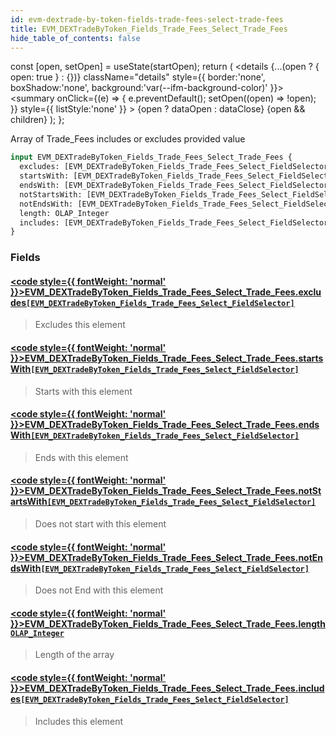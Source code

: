 ```yaml
---
id: evm-dextrade-by-token-fields-trade-fees-select-trade-fees
title: EVM_DEXTradeByToken_Fields_Trade_Fees_Select_Trade_Fees
hide_table_of_contents: false
---
```







  const [open, setOpen] = useState(startOpen);
  return (
    <details {...(open ? { open: true } : {})} className="details" style={{ border:'none', boxShadow:'none', background:'var(--ifm-background-color)' }}>
      <summary
        onClick={(e) => {
          e.preventDefault();
          setOpen((open) => !open);
        }}
        style={{ listStyle:'none' }}
      >
      {open ? dataOpen : dataClose}
      </summary>
      {open && children}
    </details>
  );
};










Array of Trade_Fees includes or excludes provided value


```graphql
input EVM_DEXTradeByToken_Fields_Trade_Fees_Select_Trade_Fees {
  excludes: [EVM_DEXTradeByToken_Fields_Trade_Fees_Select_FieldSelector]
  startsWith: [EVM_DEXTradeByToken_Fields_Trade_Fees_Select_FieldSelector]
  endsWith: [EVM_DEXTradeByToken_Fields_Trade_Fees_Select_FieldSelector]
  notStartsWith: [EVM_DEXTradeByToken_Fields_Trade_Fees_Select_FieldSelector]
  notEndsWith: [EVM_DEXTradeByToken_Fields_Trade_Fees_Select_FieldSelector]
  length: OLAP_Integer
  includes: [EVM_DEXTradeByToken_Fields_Trade_Fees_Select_FieldSelector]
}
```




### Fields

#### [<code style={{ fontWeight: 'normal' }}>EVM_DEXTradeByToken_Fields_Trade_Fees_Select_Trade_Fees.<b>excludes</b></code>](#)<Bullet />[`[EVM_DEXTradeByToken_Fields_Trade_Fees_Select_FieldSelector]`](/docs/graphql-reference/inputs/evm-dextrade-by-token-fields-trade-fees-select-field-selector) <Badge class="badge badge--secondary" text="list"/> <Badge class="badge badge--secondary" text="input"/> 
> 
> 
> Excludes this element
> 

#### [<code style={{ fontWeight: 'normal' }}>EVM_DEXTradeByToken_Fields_Trade_Fees_Select_Trade_Fees.<b>startsWith</b></code>](#)<Bullet />[`[EVM_DEXTradeByToken_Fields_Trade_Fees_Select_FieldSelector]`](/docs/graphql-reference/inputs/evm-dextrade-by-token-fields-trade-fees-select-field-selector) <Badge class="badge badge--secondary" text="list"/> <Badge class="badge badge--secondary" text="input"/> 
> 
> 
> Starts with this element
> 

#### [<code style={{ fontWeight: 'normal' }}>EVM_DEXTradeByToken_Fields_Trade_Fees_Select_Trade_Fees.<b>endsWith</b></code>](#)<Bullet />[`[EVM_DEXTradeByToken_Fields_Trade_Fees_Select_FieldSelector]`](/docs/graphql-reference/inputs/evm-dextrade-by-token-fields-trade-fees-select-field-selector) <Badge class="badge badge--secondary" text="list"/> <Badge class="badge badge--secondary" text="input"/> 
> 
> 
> Ends with this element
> 

#### [<code style={{ fontWeight: 'normal' }}>EVM_DEXTradeByToken_Fields_Trade_Fees_Select_Trade_Fees.<b>notStartsWith</b></code>](#)<Bullet />[`[EVM_DEXTradeByToken_Fields_Trade_Fees_Select_FieldSelector]`](/docs/graphql-reference/inputs/evm-dextrade-by-token-fields-trade-fees-select-field-selector) <Badge class="badge badge--secondary" text="list"/> <Badge class="badge badge--secondary" text="input"/> 
> 
> 
> Does not start with this element
> 

#### [<code style={{ fontWeight: 'normal' }}>EVM_DEXTradeByToken_Fields_Trade_Fees_Select_Trade_Fees.<b>notEndsWith</b></code>](#)<Bullet />[`[EVM_DEXTradeByToken_Fields_Trade_Fees_Select_FieldSelector]`](/docs/graphql-reference/inputs/evm-dextrade-by-token-fields-trade-fees-select-field-selector) <Badge class="badge badge--secondary" text="list"/> <Badge class="badge badge--secondary" text="input"/> 
> 
> 
> Does not End with this element
> 

#### [<code style={{ fontWeight: 'normal' }}>EVM_DEXTradeByToken_Fields_Trade_Fees_Select_Trade_Fees.<b>length</b></code>](#)<Bullet />[`OLAP_Integer`](/docs/graphql-reference/inputs/olap-integer) <Badge class="badge badge--secondary" text="input"/> 
> 
> 
> Length of the array
> 

#### [<code style={{ fontWeight: 'normal' }}>EVM_DEXTradeByToken_Fields_Trade_Fees_Select_Trade_Fees.<b>includes</b></code>](#)<Bullet />[`[EVM_DEXTradeByToken_Fields_Trade_Fees_Select_FieldSelector]`](/docs/graphql-reference/inputs/evm-dextrade-by-token-fields-trade-fees-select-field-selector) <Badge class="badge badge--secondary" text="list"/> <Badge class="badge badge--secondary" text="input"/> 
> 
> 
> Includes this element
> 



